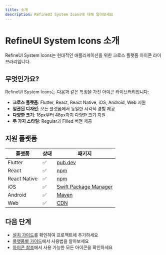 ```yaml
---
title: 소개
description: RefineUI System Icons에 대해 알아보세요
---
```


# RefineUI System Icons 소개

RefineUI System Icons는 현대적인 애플리케이션을 위한 크로스 플랫폼 아이콘 라이브러리입니다.

## 무엇인가요?

RefineUI System Icons는 다음과 같은 특징을 가진 아이콘 라이브러리입니다:

- **크로스 플랫폼**: Flutter, React, React Native, iOS, Android, Web 지원
- **일관된 디자인**: 모든 플랫폼에서 동일한 시각적 경험 제공
- **다양한 크기**: 16px부터 48px까지 다양한 크기 지원
- **두 가지 스타일**: Regular과 Filled 버전 제공

## 지원 플랫폼

| 플랫폼 | 상태 | 패키지 |
|--------|------|--------|
| Flutter | ✅ | [pub.dev](https://pub.dev/packages/refineui_system_icons) |
| React | ✅ | [npm](https://www.npmjs.com/package/@refineui/react-icons) |
| React Native | ✅ | [npm](https://www.npmjs.com/package/@refineui/react-native-icons) |
| iOS | ✅ | [Swift Package Manager](https://github.com/pelagornis/refineui-system-icons) |
| Android | ✅ | [Maven](https://github.com/pelagornis/refineui-system-icons) |
| Web | ✅ | [CDN](https://github.com/pelagornis/refineui-system-icons) |

## 다음 단계

- [설치 가이드](/getting-started/installation/)를 확인하여 프로젝트에 추가하세요
- [플랫폼별 가이드](/platforms/)에서 사용법을 알아보세요
- [아이콘 참조](/icons/)에서 사용 가능한 모든 아이콘을 확인하세요
